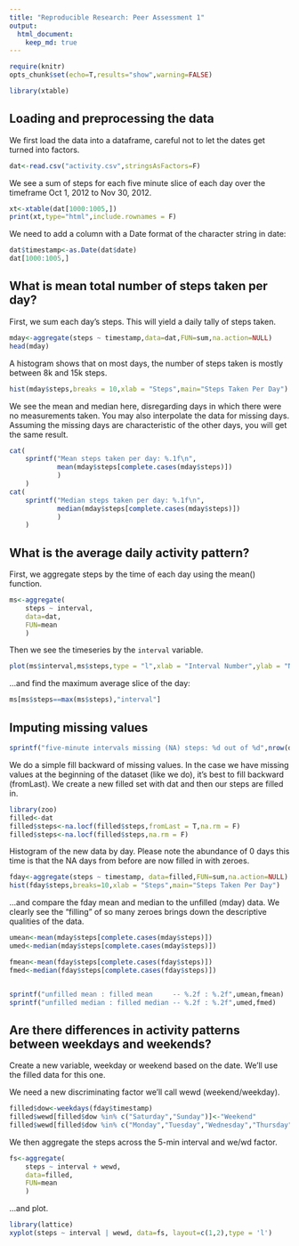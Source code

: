 ```yaml
---
title: "Reproducible Research: Peer Assessment 1"
output: 
  html_document:
    keep_md: true
---
```


```r
require(knitr)
opts_chunk$set(echo=T,results="show",warning=FALSE)

library(xtable)
```


## Loading and preprocessing the data

We first load the data into a dataframe, careful not to let the dates get turned into factors.

```r
dat<-read.csv("activity.csv",stringsAsFactors=F)
```

We see a sum of steps for each five minute slice of each day over the timeframe Oct 1, 2012 to Nov 30, 2012.

```r
xt<-xtable(dat[1000:1005,])
print(xt,type="html",include.rownames = F)
```

We need to add a column with a Date format of the character string in date:

```r
dat$timestamp<-as.Date(dat$date)
dat[1000:1005,]
```


## What is mean total number of steps taken per day?

First, we sum each day's steps. This will yield a daily tally of steps taken.

```r
mday<-aggregate(steps ~ timestamp,data=dat,FUN=sum,na.action=NULL)
head(mday)
```

A histogram shows that on most days, the number of steps taken is mostly between 8k and 15k steps.

```r
hist(mday$steps,breaks = 10,xlab = "Steps",main="Steps Taken Per Day")
```

We see the mean and median here, disregarding days in which there were no measurements taken. You may also interpolate the data for missing days. Assuming the missing days are characteristic of the other days, you will get the same result.

```r
cat(
    sprintf("Mean steps taken per day: %.1f\n",
            mean(mday$steps[complete.cases(mday$steps)])
            )
    )
cat(
    sprintf("Median steps taken per day: %.1f\n",
            median(mday$steps[complete.cases(mday$steps)])
            )
    )
```

## What is the average daily activity pattern?

First, we aggregate steps by the time of each day using the mean() function.

```r
ms<-aggregate(
    steps ~ interval,
    data=dat,
    FUN=mean
    )
```

Then we see the timeseries by the `interval` variable.

```r
plot(ms$interval,ms$steps,type = "l",xlab = "Interval Number",ylab = "Number of Steps")
```

...and find the maximum average slice of the day:

```r
ms[ms$steps==max(ms$steps),"interval"]
```

## Imputing missing values

```r
sprintf("five-minute intervals missing (NA) steps: %d out of %d",nrow(dat[is.na(dat$steps),]),nrow(dat))
```

We do a simple fill backward of missing values. In the case we have missing values at the beginning of the dataset (like we do), it's best to fill backward (fromLast). We create a new filled set with dat and then our steps are filled in.

```r
library(zoo)
filled<-dat
filled$steps<-na.locf(filled$steps,fromLast = T,na.rm = F)
filled$steps<-na.locf(filled$steps,na.rm = F)
```

Histogram of the new data by day. Please note the abundance of 0 days this time is that the NA days from before are now filled in with zeroes.

```r
fday<-aggregate(steps ~ timestamp, data=filled,FUN=sum,na.action=NULL)
hist(fday$steps,breaks=10,xlab = "Steps",main="Steps Taken Per Day")
```

...and compare the fday mean and median to the unfilled (mday) data. We clearly see the "filling" of so many zeroes brings down the descriptive qualities of the data.

```r
umean<-mean(mday$steps[complete.cases(mday$steps)])
umed<-median(mday$steps[complete.cases(mday$steps)])

fmean<-mean(fday$steps[complete.cases(fday$steps)])
fmed<-median(fday$steps[complete.cases(fday$steps)])


sprintf("unfilled mean : filled mean     -- %.2f : %.2f",umean,fmean)
sprintf("unfilled median : filled median -- %.2f : %.2f",umed,fmed)
```


## Are there differences in activity patterns between weekdays and weekends?

Create a new variable, weekday or weekend based on the date. We'll use the filled data for this one.

We need a new discriminating factor we'll call wewd (weekend/weekday).

```r
filled$dow<-weekdays(fday$timestamp)
filled$wewd[filled$dow %in% c("Saturday","Sunday")]<-"Weekend"
filled$wewd[filled$dow %in% c("Monday","Tuesday","Wednesday","Thursday","Friday")]<-"Weekday"
```

We then aggregate the steps across the 5-min interval and we/wd factor.
```r
fs<-aggregate(
    steps ~ interval + wewd,
    data=filled,
    FUN=mean
    )
```

...and plot.

```r
library(lattice)
xyplot(steps ~ interval | wewd, data=fs, layout=c(1,2),type = 'l')
```





